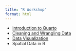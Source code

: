 ```yaml
---
title: "R Workshop"
format: html
---
```


- [Introduction to Quarto](intro-to-quarto.html)
- [Cleaning and Wrangling Data](wrangling-and-cleaning.qmd)
- [Data Visualization](data-visualization.html)
- Spatial Data in R


